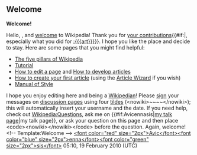 <article id="26255531" title=User talk:Bjcoletta>
	<talkpage id="26255531" title="User talk:Bjcoletta">

== Welcome ==
'''Welcome!'''

Hello, {{BASEPAGENAME}}, and [[Wikipedia:Introduction|welcome]] to Wikipedia! Thank you for [[Special:Contributions/{{BASEPAGENAME}}|your contributions]]{{#if:|, especially what you did for [[:{{{art}}}]]}}. I hope you like the place and decide to stay. Here are some pages that you might find helpful:
*[[Wikipedia:Five pillars|The five pillars of Wikipedia]]
*[[Wikipedia:Tutorial|Tutorial]]
*[[Wikipedia:How to edit a page|How to edit a page]] and [[Wikipedia:Article development|How to develop articles]]
*[[Wikipedia:Your first article|How to create your first article]] (using the [[Wikipedia:Article wizard2.0|Article Wizard]] if you wish)
*[[Wikipedia:Manual of Style|Manual of Style]]
I hope you enjoy editing here and being a [[Wikipedia:Wikipedians|Wikipedian]]! Please [[Wikipedia:Signatures|sign]] your messages on [[Wikipedia:talk page|discussion page]]s using four [[tilde]]s (&lt;nowiki&gt;~~~~&lt;/nowiki&gt;); this will automatically insert your username and the date. If you need help, check out [[Wikipedia:Questions]], ask me on {{#if:Avicennasis|[[user talk:Avicennasis|my talk page]]|my talk page}}, or ask your question on this page and then place &lt;code&gt;&lt;nowiki&gt;{{helpme}}&lt;/nowiki&gt;&lt;/code&gt; before the question. Again, welcome! &lt;!-- Template:Welcome --&gt; 
[[User:Avicennasis|&lt;font color=&quot;red&quot; size=&quot;2px&quot;&gt;Avic&lt;/font&gt;]][[User talk:Avicennasis|&lt;font color=&quot;blue&quot; size=&quot;2px&quot;&gt;enna&lt;/font&gt;]][[Special:Contributions/Avicennasis|&lt;font color=&quot;green&quot; size=&quot;2px&quot;&gt;sis&lt;/font&gt;]] 05:10, 19 February 2010 (UTC)
	</talkpage>
</article>